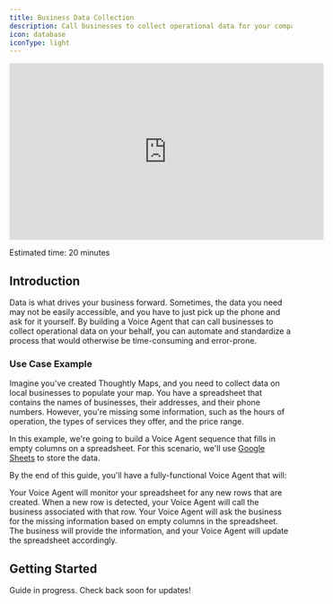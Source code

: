 ```yaml
---
title: Business Data Collection
description: Call businesses to collect operational data for your company
icon: database
iconType: light
---
```


<Frame caption="Building your first Voice Agent">
	<iframe width="560" height="315" src="https://www.youtube.com/embed/bQ1X7ZhRcOw?si=CDpNyv2yfWsCjQ_a" title="YouTube video player" frameborder="0" allow="accelerometer; autoplay; clipboard-write; encrypted-media; gyroscope; picture-in-picture; web-share" referrerpolicy="strict-origin-when-cross-origin" allowfullscreen></iframe>
</Frame>

<Icon icon="clock" iconType="light" /> Estimated time: 20 minutes

## Introduction

Data is what drives your business forward. Sometimes, the data you need may not be easily accessible, and you have to just pick up the phone and ask for it yourself. By building a Voice Agent that can call businesses to collect operational data on your behalf, you can automate and standardize a process that would otherwise be time-consuming and error-prone.

### Use Case Example

Imagine you've created Thoughtly Maps, and you need to collect data on local businesses to populate your map. You have a spreadsheet that contains the names of businesses, their addresses, and their phone numbers. However, you're missing some information, such as the hours of operation, the types of services they offer, and the price range.

In this example, we're going to build a Voice Agent sequence that fills in empty columns on a spreadsheet. For this scenario, we'll use [Google Sheets](/integrations/productivity/google-sheets) to store the data.

By the end of this guide, you'll have a fully-functional Voice Agent that will:

<Steps>
	<Step title="Watch for new rows">
		Your Voice Agent will monitor your spreadsheet for any new rows that are created. When a new row is detected, your Voice Agent will call the business associated with that row.
	</Step>
	<Step title="Collect missing information">
		Your Voice Agent will ask the business for the missing information based on empty columns in the spreadsheet. The business will provide the information, and your Voice Agent will update the spreadsheet accordingly.
	</Step>
</Steps>

## Getting Started

<Info>Guide in progress. Check back soon for updates!</Info>
